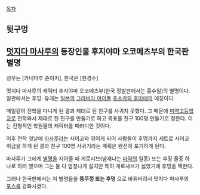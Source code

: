 [[목차]]
== 뒷구멍 ==

== [[멋지다 마사루]]의 등장인물 후지야마 오코메츠부의 한국판 별명 ==
성우는 [카네마루 쥰이치], 한국은 [현경수]

멋지다 마사루의 캐릭터 후지야마 오코메츠부(한국 정발판에서는 홍수일)의 별명이다. 일판에서는 후밍. 유래는 [[일본]]의 [[그라비아 아이돌]] [[호소카와 후미에]]의 애칭이다.

매일같이 전학을 다니게 된 결과 제대로 된 친구를 사귀지 못했다. 그 때문에 [[미역고등학교]]로 전학와서 제대로 된 친구를 만들기로 하고 목표를 친구 100명 만들기로 정한다. 이는 전형적인 학원물의 캐릭터를 패러디한 것이다.

이후 전학 첫날에 [[마사루]]라는 사이코와 엮이게 되어 사람들이 후멍까지 세트로 사이코 취급을 하게 된 결과 친구 100명 사귀기라는 계획은 완전히 포기하게 된다.

마사루가 그에게 [[별명]]을 지어줄 때 게로샤브(냄새나는 [[마약]]의 일종) 또는 후밍 둘중 하나로 하려 했으며 그는 둘 다 엄청나게 싫지만 특히 게로샤브가 싫었기에 후밍을 택한다.

그러나 한국판에서는 저 별명들을 '''똥뚜껑 또는 후멍''' 으로 바꿔버려서 멋지다 마사루의 [[포스]]를 강화시켰다.
